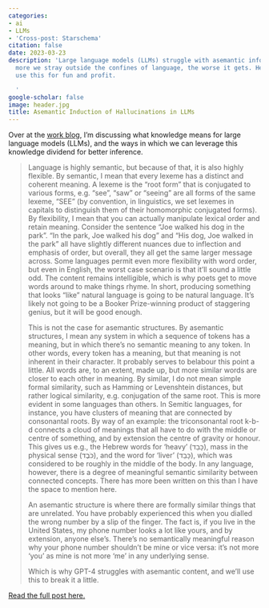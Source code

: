 ```yaml
---
categories:
- ai
- LLMs
- 'Cross-post: Starschema'
citation: false
date: 2023-03-23
description: 'Large language models (LLMs) struggle with asemantic information: the
  more we stray outside the confines of language, the worse it gets. Here''s how we''ll
  use this for fun and profit.

  '
google-scholar: false
image: header.jpg
title: Asemantic Induction of Hallucinations in LLMs
---
```


Over at the [work blog](https://medium.com/starschema-blog), I'm discussing what knowledge means for large language models (LLMs), and the ways in which we can leverage this knowledge dividend for better inference.

> Language is highly semantic, but because of that, it is also highly flexible. By semantic, I mean that every lexeme has a distinct and coherent meaning. A lexeme is the “root form” that is conjugated to various forms, e.g. “see”, “saw” or “seeing” are all forms of the same lexeme, “SEE” (by convention, in linguistics, we set lexemes in capitals to distinguish them of their homomorphic conjugated forms). By flexibility, I mean that you can actually manipulate lexical order and retain meaning. Consider the sentence “Joe walked his dog in the park”. “In the park, Joe walked his dog” and “His dog, Joe walked in the park” all have slightly different nuances due to inflection and emphasis of order, but overall, they all get the same larger message across. Some languages permit even more flexibility with word order, but even in English, the worst case scenario is that it’ll sound a little odd. The content remains intelligible, which is why poets get to move words around to make things rhyme. In short, producing something that looks “like” natural language is going to be natural language. It’s likely not going to be a Booker Prize-winning product of staggering genius, but it will be good enough.
>
> This is not the case for asemantic structures. By asemantic structures, I mean any system in which a sequence of tokens has a meaning, but in which there’s no semantic meaning to any token. In other words, every token has a meaning, but that meaning is not inherent in their character. It probably serves to belabour this point a little. All words are, to an extent, made up, but more similar words are closer to each other in meaning. By similar, I do not mean simple formal similarity, such as Hamming or Levenshtein distances, but rather logical similarity, e.g. conjugation of the same root. This is more evident in some languages than others. In Semitic languages, for instance, you have clusters of meaning that are connected by consonantal roots. By way of an example: the triconsonantal root k-b-d connects a cloud of meanings that all have to do with the middle or centre of something, and by extension the centre of gravity or honour. This gives us e.g., the Hebrew words for ‘heavy’ (כָּבֵד), mass in the physical sense (כֹּבֶד), and the word for ‘liver’ (כָּבֵד), which was considered to be roughly in the middle of the body. In any language, however, there is a degree of meaningful semantic similarity between connected concepts. There has more been written on this than I have the space to mention here.
>
> An asemantic structure is where there are formally similar things that are unrelated. You have probably experienced this when you dialled the wrong number by a slip of the finger. The fact is, if you live in the United States, my phone number looks a lot like yours, and by extension, anyone else’s. There’s no semantically meaningful reason why your phone number shouldn’t be mine or vice versa: it’s not more ‘you’ as mine is not more ‘me’ in any underlying sense.
>
> Which is why GPT-4 struggles with asemantic content, and we’ll use this to break it a little.

[Read the full post here.](https://medium.com/starschema-blog/asemantic-induction-of-hallucinations-in-large-language-models-c92ef5030714)
